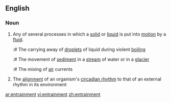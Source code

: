 ==English==

===Noun===
{{wikipedia}}
{{en-noun}}

# Any of several processes in which a [[solid]] or [[liquid]] is put into [[motion]] by a [[fluid]].
#:# The carrying away of [[droplet]]s of liquid during violent [[boiling]]
#:# The movement of [[sediment]] in a [[stream]] of water or in a [[glacier]]
#:# The mixing of [[air]] currents
#{{biology}} The [[alignment]] of an organism's [[circadian rhythm]] to that of an external rhythm in its environment

[[ar:entrainment]]
[[vi:entrainment]]
[[zh:entrainment]]